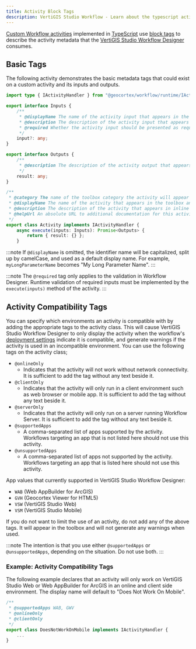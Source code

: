 ```yaml
---
title: Activity Block Tags
description: VertiGIS Studio Workflow - Learn about the typescript activity metadata tags
---
```


[Custom Workflow activities](tutorial-web-calculate-logarithm-activity.mdx) implemented in [TypeScript](https://www.typescriptlang.org/) use [block tags](https://jsdoc.app/about-block-inline-tags.html) to describe the activity metadata that the [VertiGIS Studio Workflow Designer](https://apps.geocortex.com/workflow/designer/) consumes.

## Basic Tags

The following activity demonstrates the basic metadata tags that could exist on a custom activity and its inputs and outputs.

```ts
import type { IActivityHandler } from "@geocortex/workflow/runtime/IActivityHandler";

export interface Inputs {
    /**
     * @displayName The name of the activity input that appears in the properties panel.
     * @description The description of the activity input that appears in inline help tooltips.
     * @required Whether the activity input should be presented as required.
     */
    input?: any;
}

export interface Outputs {
    /**
     * @description The description of the activity output that appears in inline help tooltips.
     */
    result: any;
}

/**
 * @category The name of the toolbox category the activity will appear in.
 * @displayName The name of the activity that appears in the toolbox and properties panel.
 * @description The description of the activity that appears in inline help tooltips.
 * @helpUrl An absolute URL to additional documentation for this activity.
 */
export class Activity implements IActivityHandler {
    async execute(inputs: Inputs): Promise<Outputs> {
        return { result: {} };
    }

```

:::note
If `@displayName` is omitted, the identifier name will be capitalized, split up by camelCase, and used as a default display name. For example, `myLongParameterName` becomes "My Long Parameter Name".
:::

:::note
The `@required` tag only applies to the validation in Workflow Designer. Runtime validation of required inputs must be implemented by the `execute(inputs)` method of the activity.
:::

## Activity Compatibility Tags

You can specify which environments an activity is compatible with by adding the appropriate tags to the activity class. This will cause VertiGIS Studio Workflow Designer to only display the activity when the workflow's [deployment settings](https://docs.geocortex.com/workflow/latest/help/Default.htm#wf5/help/deployment-settings.htm) indicate it is compatible, and generate warnings if the activity is used in an incompatible environment. You can use the following tags on the activity class;

-   `@onlineOnly`
    -   Indicates that the activity will not work without network connectivity. It is sufficient to add the tag without any text beside it.
-   `@clientOnly`
    -   Indicates that the activity will only run in a client environment such as web browser or mobile app. It is sufficient to add the tag without any text beside it.
-   `@serverOnly`
    -   Indicates that the activity will only run on a server running Workflow Server. It is sufficient to add the tag without any text beside it.
-   `@supportedApps`
    -   A comma-separated list of apps supported by the activity. Workflows targeting an app that is not listed here should not use this activity.
-   `@unsupportedApps`
    -   A comma-separated list of apps not supported by the activity. Workflows targeting an app that is listed here should not use this activity.

App values that currently supported in VertiGIS Studio Workflow Designer:

-   `WAB` (Web AppBuilder for ArcGIS)
-   `GVH` (Geocortex Viewer for HTML5)
-   `VSW` (VertiGIS Studio Web)
-   `VSM` (VertiGIS Studio Mobile)

If you do not want to limit the use of an activity, do not add any of the above tags. It will appear in the toolbox and will not generate any warnings when used.

:::note
The intention is that you use either `@supportedApps` or `@unsupportedApps`, depending on the situation. Do not use both.
:::

### Example: Activity Compatibility Tags

The following example declares that an activity will only work on VertiGIS Studio Web or Web AppBuilder for ArcGIS in an online and client side environment. The display name will default to "Does Not Work On Mobile".

```ts
/**
 * @supportedApps WAB, GWV
 * @onlineOnly
 * @clientOnly
 */
export class DoesNotWorkOnMobile implements IActivityHandler {
    ...
}
```
